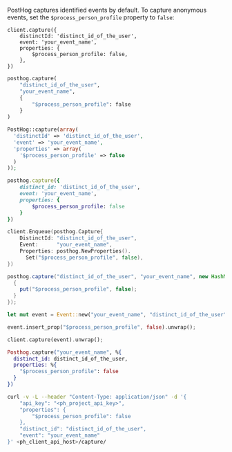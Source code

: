 PostHog captures identified events by default. To capture anonymous events, set the `$process_person_profile` property to `false`:

<MultiLanguage>

```node
client.capture({
    distinctId: 'distinct_id_of_the_user',
    event: 'your_event_name',
    properties: {
        $process_person_profile: false,
    },
})
```

```python
posthog.capture(
    "distinct_id_of_the_user", 
    "your_event_name", 
    {
        "$process_person_profile": false
    }
)
```

```php
PostHog::capture(array(
  'distinctId' => 'distinct_id_of_the_user',
  'event' => 'your_event_name',
  'properties' => array(
    '$process_person_profile' => false
  )
));
```

```ruby
posthog.capture({
    distinct_id: 'distinct_id_of_the_user',
    event: 'your_event_name',
    properties: {
        $process_person_profile: false
    }
})
```

```go
client.Enqueue(posthog.Capture{
    DistinctId: "distinct_id_of_the_user",
    Event:      "your_event_name",
    Properties: posthog.NewProperties().
      Set("$process_person_profile", false),
})
```

```java
posthog.capture("distinct_id_of_the_user", "your_event_name", new HashMap<String, Object>() {
  {
    put("$process_person_profile", false);
  }
});
```

```rust
let mut event = Event::new("your_event_name", "distinct_id_of_the_user");

event.insert_prop("$process_person_profile", false).unwrap();

client.capture(event).unwrap();
```

```elixir
Posthog.capture("your_event_name", %{
  distinct_id: distinct_id_of_the_user,
  properties: %{
    "$process_person_profile": false
  }
})
```

```bash
curl -v -L --header "Content-Type: application/json" -d '{
    "api_key": "<ph_project_api_key>",
    "properties": {
        "$process_person_profile": false
    },
    "distinct_id": "distinct_id_of_the_user",
    "event": "your_event_name"
}' <ph_client_api_host>/capture/
```

</MultiLanguage>


